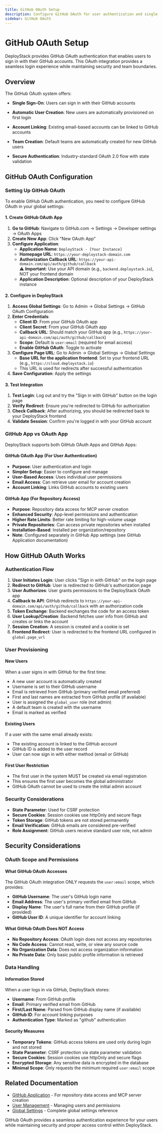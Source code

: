 ```yaml
---
title: GitHub OAuth Setup
description: Configure GitHub OAuth for user authentication and single sign-on in DeployStack.
sidebar: GitHub OAuth
---
```


# GitHub OAuth Setup

DeployStack provides GitHub OAuth authentication that enables users to sign in with their GitHub accounts. This OAuth integration provides a seamless login experience while maintaining security and team boundaries.

## Overview

The GitHub OAuth system offers:

- **Single Sign-On**: Users can sign in with their GitHub accounts
- **Automatic User Creation**: New users are automatically provisioned on first login
- **Account Linking**: Existing email-based accounts can be linked to GitHub accounts
- **Team Creation**: Default teams are automatically created for new GitHub users

- **Secure Authentication**: Industry-standard OAuth 2.0 flow with state validation

## GitHub OAuth Configuration

### Setting Up GitHub OAuth

To enable GitHub OAuth authentication, you need to configure GitHub OAuth in your global settings:

#### 1. Create GitHub OAuth App

1. **Go to GitHub**: Navigate to GitHub.com → Settings → Developer settings → OAuth Apps
2. **Create New App**: Click "New OAuth App"
3. **Configure Application**:
   - **Application Name**: `DeployStack - [Your Instance]`
   - **Homepage URL**: `https://your-deploystack-domain.com`
   - **Authorization Callback URL**: `https://your-api-domain.com/api/auth/github/callback`  
     ⚠️ **Important**: Use your API domain (e.g., `backend.deploystack.io`), NOT your frontend domain
   - **Application Description**: Optional description of your DeployStack instance

#### 2. Configure in DeployStack

1. **Access Global Settings**: Go to Admin → Global Settings → GitHub OAuth Configuration
2. **Enter Credentials**:
   - **Client ID**: From your GitHub OAuth app
   - **Client Secret**: From your GitHub OAuth app
   - **Callback URL**: Should match your GitHub app (e.g., `https://your-api-domain.com/api/auth/github/callback`)
   - **Scope**: Default is `user:email` (required for email access)
   - **Enable GitHub OAuth**: Toggle to activate
3. **Configure Page URL**: Go to Admin → Global Settings → Global Settings
   - **Base URL for the application frontend**: Set to your frontend URL (e.g., `https://cloud.deploystack.io`)
   - This URL is used for redirects after successful authentication
4. **Save Configuration**: Apply the settings

#### 3. Test Integration

1. **Test Login**: Log out and try the "Sign in with GitHub" button on the login page
2. **Verify Redirect**: Ensure you're redirected to GitHub for authorization
3. **Check Callback**: After authorizing, you should be redirected back to your DeployStack frontend
4. **Validate Session**: Confirm you're logged in with your GitHub account

### GitHub App vs OAuth App

DeployStack supports both GitHub OAuth Apps and GitHub Apps:

#### GitHub OAuth App (For User Authentication)
- **Purpose**: User authentication and login
- **Simpler Setup**: Easier to configure and manage
- **User-Based Access**: Uses individual user permissions
- **Email Access**: Can retrieve user email for account creation
- **Account Linking**: Links GitHub accounts to existing users

#### GitHub App (For Repository Access)
- **Purpose**: Repository data access for MCP server creation
- **Enhanced Security**: App-level permissions and authentication
- **Higher Rate Limits**: Better rate limiting for high-volume usage
- **Private Repositories**: Can access private repositories when installed
- **Installation-Based**: Installed per organization/repository
- **Note**: Configured separately in GitHub App settings (see GitHub Application documentation)

## How GitHub OAuth Works

### Authentication Flow

1. **User Initiates Login**: User clicks "Sign in with GitHub" on the login page
2. **Redirect to GitHub**: User is redirected to GitHub's authorization page
3. **User Authorizes**: User grants permissions to the DeployStack OAuth app
4. **Callback to API**: GitHub redirects to `https://your-api-domain.com/api/auth/github/callback` with an authorization code
5. **Token Exchange**: Backend exchanges the code for an access token
6. **User Lookup/Creation**: Backend fetches user info from GitHub and creates or links the account
7. **Session Creation**: A session is created and a cookie is set
8. **Frontend Redirect**: User is redirected to the frontend URL configured in `global.page_url`

### User Provisioning

#### New Users
When a user signs in with GitHub for the first time:
- A new user account is automatically created
- Username is set to their GitHub username
- Email is retrieved from GitHub (primary verified email preferred)
- First and last names are extracted from GitHub profile (if available)
- User is assigned the `global_user` role (not admin)
- A default team is created with the username
- Email is marked as verified

#### Existing Users
If a user with the same email already exists:
- The existing account is linked to the GitHub account
- GitHub ID is added to the user record
- User can now sign in with either method (email or GitHub)

#### First User Restriction
- The first user in the system MUST be created via email registration
- This ensures the first user becomes the global administrator
- GitHub OAuth cannot be used to create the initial admin account

### Security Considerations

- **State Parameter**: Used for CSRF protection
- **Secure Cookies**: Session cookies use httpOnly and secure flags
- **Token Storage**: GitHub tokens are not stored permanently
- **Email Verification**: GitHub emails are considered pre-verified
- **Role Assignment**: GitHub users receive standard user role, not admin


## Security Considerations

### OAuth Scope and Permissions

#### What GitHub OAuth Accesses
The GitHub OAuth integration ONLY requests the `user:email` scope, which provides:
- **GitHub Username**: The user's GitHub login name
- **Email Address**: The user's primary verified email from GitHub
- **Display Name**: The user's full name from their GitHub profile (if provided)
- **GitHub User ID**: A unique identifier for account linking

#### What GitHub OAuth Does NOT Access
- **No Repository Access**: OAuth login does not access any repositories
- **No Code Access**: Cannot read, write, or view any source code
- **No Organization Data**: Does not access organization information
- **No Private Data**: Only basic public profile information is retrieved

### Data Handling

#### Information Stored
When a user logs in via GitHub, DeployStack stores:
- **Username**: From GitHub profile
- **Email**: Primary verified email from GitHub
- **First/Last Name**: Parsed from GitHub display name (if available)
- **GitHub ID**: For account linking purposes
- **Authentication Type**: Marked as "github" authentication

#### Security Measures
- **Temporary Tokens**: GitHub access tokens are used only during login and not stored
- **State Parameter**: CSRF protection via state parameter validation
- **Secure Cookies**: Session cookies use httpOnly and secure flags
- **Encrypted Storage**: Any sensitive data is encrypted in the database
- **Minimal Scope**: Only requests the minimum required `user:email` scope

## Related Documentation

- [GitHub Application](/docs/github-application) - For repository data access and MCP server creation
- [User Management](/docs/user-management) - Managing users and permissions
- [Global Settings](/docs/global-settings) - Complete global settings reference

GitHub OAuth provides a seamless authentication experience for your users while maintaining security and proper access control within DeployStack.
